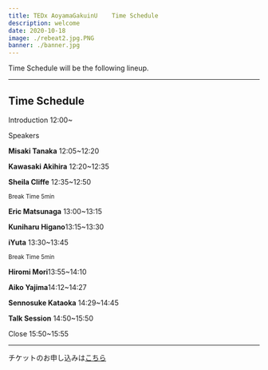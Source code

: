 ```yaml
---
title: TEDx AoyamaGakuinU    Time Schedule
description: welcome
date: 2020-10-18 
image: ./rebeat2.jpg.PNG
banner: ./banner.jpg
---
```


Time Schedule will be the following lineup.

---

## Time Schedule


<p>Introduction 12:00~

Speakers</p>

<p><b>Misaki Tanaka</b>    12:05~12:20 </p>


<p><b>Kawasaki Akihira</b>    12:20~12:35 </p>


<p><b>Sheila Cliffe</b>      12:35~12:50</p>


 <small>Break Time 5min</small>
 

<p><b>Eric Matsunaga</b>   13:00~13:15 </p>


<p><b>Kuniharu Higano</b>13:15~13:30 </p>


<p><b>iYuta</b>  13:30~13:45 </p>

 
<small>Break Time 5min</small>


<p><b>Hiromi Mori</b>13:55~14:10</p>



<p><b>Aiko Yajima</b>14:12~14:27</p>



<p><b>Sennosuke Kataoka</b>  14:29~14:45</p>



<p><b>Talk Session</b> 14:50~15:50</p>



<p>Close 15:50~15:55</p>


---
<p>チケットのお申し込みは<a href="https://peatix.com/event/1639116/view?"><u>こちら</u></a></p>
